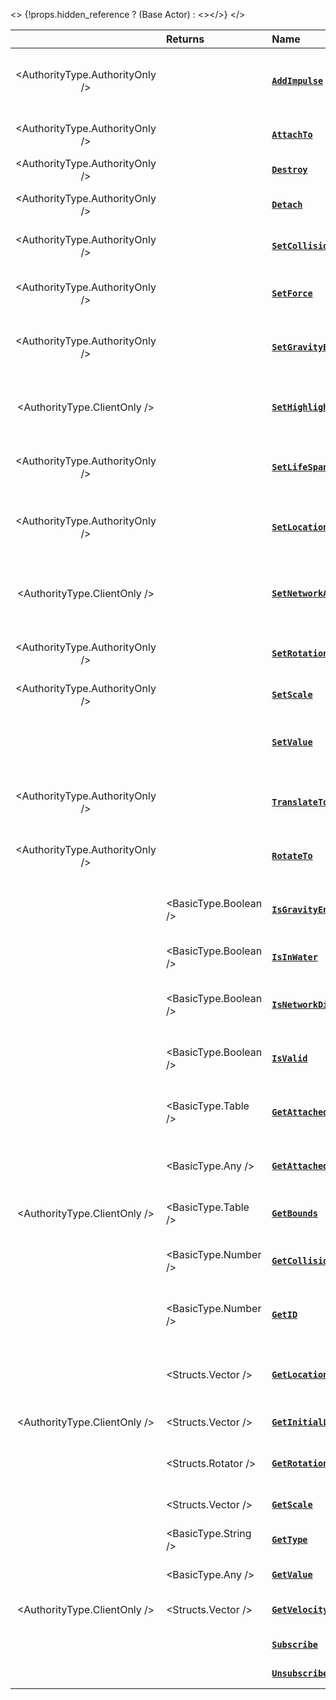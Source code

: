 
<>
	{!props.hidden_reference ? (<ReferenceLink href="scripting-reference/classes/base-classes/actor">Base Actor</ReferenceLink>) : <></>}
</>


|  | **Returns** | **Name** | **Description** |
| :---: | :--- | :--- | :--- |
| <AuthorityType.AuthorityOnly /> |  | [**`AddImpulse`**](./scripting-reference/classes/base-classes/actor.mdx#addimpulse) | Applies a Force in world coordinate on this Actor |
| <AuthorityType.AuthorityOnly /> |  | [**`AttachTo`**](./scripting-reference/classes/base-classes/actor.mdx#attachto) | Attaches this Actor to any other Actor |
| <AuthorityType.AuthorityOnly /> |  | [**`Destroy`**](./scripting-reference/classes/base-classes/actor.mdx#destroy) | Destroys this Actor |
| <AuthorityType.AuthorityOnly /> |  | [**`Detach`**](./scripting-reference/classes/base-classes/actor.mdx#detach) | Detaches this Actor if attached |
| <AuthorityType.AuthorityOnly /> |  | [**`SetCollision`**](./scripting-reference/classes/base-classes/actor.mdx#setcollision) | Sets the actor’s collision type |
| <AuthorityType.AuthorityOnly /> |  | [**`SetForce`**](./scripting-reference/classes/base-classes/actor.mdx#setforce) | Adds a permanent force to this actor |
| <AuthorityType.AuthorityOnly /> |  | [**`SetGravityEnabled`**](./scripting-reference/classes/base-classes/actor.mdx#setgravityenabled) | Sets the actor’s gravity enabled |
| <AuthorityType.ClientOnly /> |  | [**`SetHighlightEnabled`**](./scripting-reference/classes/base-classes/actor.mdx#sethighlightenabled) | Enables this Actor Highlighting at a specific Index color |
| <AuthorityType.AuthorityOnly /> |  | [**`SetLifeSpan`**](./scripting-reference/classes/base-classes/actor.mdx#setlifespan) | Sets the actor’s life span to be destroyed |
| <AuthorityType.AuthorityOnly /> |  | [**`SetLocation`**](./scripting-reference/classes/base-classes/actor.mdx#setlocation) | Sets the actor’s location in the game world |
| <AuthorityType.ClientOnly /> |  | [**`SetNetworkAuthority`**](./scripting-reference/classes/base-classes/actor.mdx#setnetworkauthority) | Sets this actor’s new Player [Network Authority](./core-concepts/scripting/authority-concepts.mdx#network-authority) |
| <AuthorityType.AuthorityOnly /> |  | [**`SetRotation`**](./scripting-reference/classes/base-classes/actor.mdx#setrotation) | Sets the actor’s rotation in the game world |
| <AuthorityType.AuthorityOnly /> |  | [**`SetScale`**](./scripting-reference/classes/base-classes/actor.mdx#setsclae) | Sets the actor’s scale |
|  |  | [**`SetValue`**](./scripting-reference/classes/base-classes/actor.mdx#setvalue) | Sets a value in this entity, which can be accessed by any package |
| <AuthorityType.AuthorityOnly /> |  | [**`TranslateTo`**](./scripting-reference/classes/base-classes/actor.mdx#translateto) | Smoothly moves this actor to a Location |
| <AuthorityType.AuthorityOnly /> |  | [**`RotateTo`**](./scripting-reference/classes/base-classes/actor.mdx#rotateto) | Smoothly rotates this actor to a Rotation |
|  | <BasicType.Boolean /> | [**`IsGravityEnabled`**](./scripting-reference/classes/base-classes/actor.mdx#isgravityenabled) | Gets the actor’s gravity enabled |
|  | <BasicType.Boolean /> | [**`IsInWater`**](./scripting-reference/classes/base-classes/actor.mdx#isinwater) | Gets if the actor is in Water |
|  | <BasicType.Boolean /> | [**`IsNetworkDistributed`**](./scripting-reference/classes/base-classes/actor.mdx#isnetworkdistributed) | Gets if the actor is Network Distributed |
|  | <BasicType.Boolean /> | [**`IsValid`**](./scripting-reference/classes/base-classes/actor.mdx#isvalid) | Returns if this entity is valid (i.e. not destroyed) |
|  | <BasicType.Table /> | [**`GetAttachedEntities`**](./scripting-reference/classes/base-classes/actor.mdx#getattachedentities) | Gets all actors attached to this entity |
|  | <BasicType.Any /> | [**`GetAttachedTo`**](./scripting-reference/classes/base-classes/actor.mdx#getattachedto) | Gets the actor this actor is attached to |
| <AuthorityType.ClientOnly /> | <BasicType.Table /> | [**`GetBounds`**](./scripting-reference/classes/base-classes/actor.mdx#getbounds) | Gets the actor bounds size |
|  | <BasicType.Number /> | [**`GetCollision`**](./scripting-reference/classes/base-classes/actor.mdx#getcollision) | Gets the current actor’s collision |
|  | <BasicType.Number /> | [**`GetID`**](./scripting-reference/classes/base-classes/actor.mdx#getid) | Gets the universal network ID of this entity |
|  | <Structs.Vector /> | [**`GetLocation`**](./scripting-reference/classes/base-classes/actor.mdx#getlocation) | Get the actor’s position in the game world |
| <AuthorityType.ClientOnly /> | <Structs.Vector /> | [**`GetInitialLocation`**](./scripting-reference/classes/base-classes/actor.mdx#getinitiallocation) | Gets the initial location |
|  | <Structs.Rotator /> | [**`GetRotation`**](./scripting-reference/classes/base-classes/actor.mdx#getrotation) | Gets the actor’s rotation in the game world |
|  | <Structs.Vector /> | [**`GetScale`**](./scripting-reference/classes/base-classes/actor.mdx#getscale) | Gets the actor’s scale |
|  | <BasicType.String /> | [**`GetType`**](./scripting-reference/classes/base-classes/actor.mdx#gettype) | Returns the type of this Actor |
|  | <BasicType.Any /> | [**`GetValue`**](./scripting-reference/classes/base-classes/actor.mdx#getvalue) | Gets a value given a key |
| <AuthorityType.ClientOnly /> | <Structs.Vector /> | [**`GetVelocity`**](./scripting-reference/classes/base-classes/actor.mdx#GetVelocity) | Returns the current actor Velocity |
|  |  | [**`Subscribe`**](./scripting-reference/classes/base-classes/actor.mdx#subscribe) | Subscribes for an Event |
|  |  | [**`Unsubscribe`**](./scripting-reference/classes/base-classes/actor.mdx#unsubscribe) | Unsubscribes from Events |
